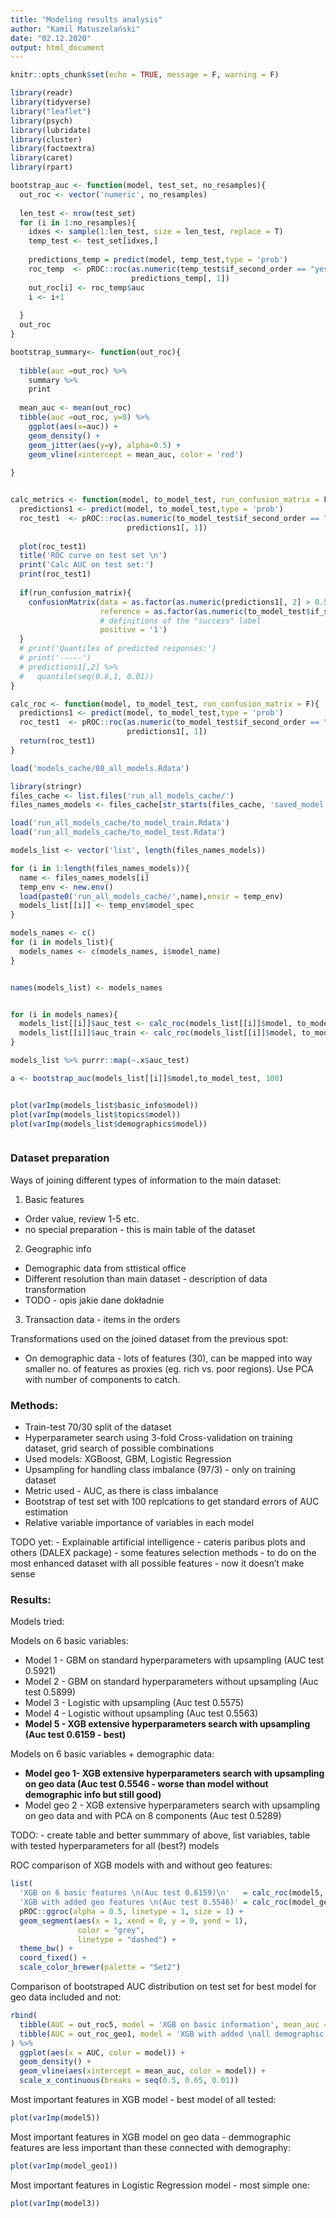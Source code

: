 ---
title: "Modeling results analysis"
author: "Kamil Matuszelański"
date: "02.12.2020"
output: html_document
---

```{r setup, include=FALSE}
knitr::opts_chunk$set(echo = TRUE, message = F, warning = F)
```

```{r include=FALSE}
library(readr)
library(tidyverse)
library("leaflet")
library(psych)
library(lubridate)
library(cluster)
library(factoextra)
library(caret)
library(rpart)

bootstrap_auc <- function(model, test_set, no_resamples){
  out_roc <- vector('numeric', no_resamples)
  
  len_test <- nrow(test_set)
  for (i in 1:no_resamples){
    idxes <- sample(1:len_test, size = len_test, replace = T)
    temp_test <- test_set[idxes,]
    
    predictions_temp = predict(model, temp_test,type = 'prob')
    roc_temp  <- pROC::roc(as.numeric(temp_test$if_second_order == "yes"), 
                           predictions_temp[, 1])
    out_roc[i] <- roc_temp$auc
    i <- i+1
    
  }
  out_roc
}

bootstrap_summary<- function(out_roc){
  
  tibble(auc =out_roc) %>%
    summary %>%
    print
  
  mean_auc <- mean(out_roc)
  tibble(auc =out_roc, y=0) %>%
    ggplot(aes(x=auc)) +
    geom_density() +
    geom_jitter(aes(y=y), alpha=0.5) +
    geom_vline(xintercept = mean_auc, color = 'red')
  
}


calc_metrics <- function(model, to_model_test, run_confusion_matrix = F){
  predictions1 <- predict(model, to_model_test,type = 'prob')
  roc_test1  <- pROC::roc(as.numeric(to_model_test$if_second_order == "yes"), 
                          predictions1[, 1])
  
  plot(roc_test1) 
  title('ROC curve on test set \n')
  print('Calc AUC on test set:')
  print(roc_test1)
  
  if(run_confusion_matrix){
    confusionMatrix(data = as.factor(as.numeric(predictions1[, 2] > 0.5)), # probability of yes was more than
                    reference = as.factor(as.numeric(to_model_test$if_second_order == "yes")),
                    # definitions of the "success" label
                    positive = '1') 
  }
  # print('Quantiles of predicted responses:')
  # print('-----')
  # predictions1[,2] %>%
  #   quantile(seq(0.8,1, 0.01))
}

calc_roc <- function(model, to_model_test, run_confusion_matrix = F){
  predictions1 <- predict(model, to_model_test,type = 'prob')
  roc_test1  <- pROC::roc(as.numeric(to_model_test$if_second_order == "yes"), 
                          predictions1[, 1])
  return(roc_test1)
}

```

```{r}
load('models_cache/08_all_models.Rdata')

```



```{r}
library(stringr)
files_cache <- list.files('run_all_models_cache/')
files_names_models <- files_cache[str_starts(files_cache, 'saved_model')]

load('run_all_models_cache/to_model_train.Rdata')
load('run_all_models_cache/to_model_test.Rdata')

models_list <- vector('list', length(files_names_models))

for (i in 1:length(files_names_models)){
  name <- files_names_models[i]
  temp_env <- new.env()
  load(paste0('run_all_models_cache/',name),envir = temp_env)
  models_list[[i]] <- temp_env$model_spec
}

models_names <- c()
for (i in models_list){
  models_names <- c(models_names, i$model_name)
}


names(models_list) <- models_names


for (i in models_names){
  models_list[[i]]$auc_test <- calc_roc(models_list[[i]]$model, to_model_test)$auc
  models_list[[i]]$auc_train <- calc_roc(models_list[[i]]$model, to_model_train)$auc
}

models_list %>% purrr::map(~.x$auc_test)

a <- bootstrap_auc(models_list[[i]]$model,to_model_test, 100)


plot(varImp(models_list$basic_info$model))
plot(varImp(models_list$topics$model))
plot(varImp(models_list$demographics$model))



```


### Dataset preparation

Ways of joining different types of information to the main dataset:

1.  Basic features

-   Order value, review 1-5 etc.
-   no special preparation - this is main table of the dataset

2.  Geographic info

-   Demographic data from sttistical office
-   Different resolution than main dataset - description of data transformation
-   TODO - opis jakie dane dokładnie

3.  Transaction data - items in the orders

Transformations used on the joined dataset from the previous spot:

-   On demographic data - lots of features (30), can be mapped into way smaller no. of features as proxies (eg. rich vs. poor regions). Use PCA with number of components to catch.

### Methods:

-   Train-test 70/30 split of the dataset
-   Hyperparameter search using 3-fold Cross-validation on training dataset, grid search of possible combinations
-   Used models: XGBoost, GBM, Logistic Regression
-   Upsampling for handling class imbalance (97/3) - only on training dataset
-   Metric used - AUC, as there is class imbalance
-   Bootstrap of test set with 100 replcations to get standard errors of AUC estimation
-   Relative variable importance of variables in each model

TODO yet: - Explainable artificial intelligence - cateris paribus plots and others (DALEX package) - some features selection methods - to do on the most enhanced dataset with all possible features - now it doesn't make sense

### Results:

Models tried:

Models on 6 basic variables:

-   Model 1 - GBM on standard hyperparameters with upsampling (AUC test 0.5921)
-   Model 2 - GBM on standard hyperparameters without upsampling (Auc test 0.5899)
-   Model 3 - Logistic with upsampling (Auc test 0.5575)
-   Model 4 - Logistic without upsampling (Auc test 0.5563)
-   **Model 5 - XGB extensive hyperparameters search with upsampling (Auc test 0.6159 - best)**

Models on 6 basic variables + demographic data:

-   **Model geo 1- XGB extensive hyperparameters search with upsampling on geo data (Auc test 0.5546 - worse than model without demographic info but still good)**
-   Model geo 2 - XGB extensive hyperparameters search with upsampling on geo data and with PCA on 8 components (Auc test 0.5289)

TODO: - create table and better summmary of above, list variables, table with tested hyperparameters for all (best?) models

ROC comparison of XGB models with and without geo features:

```{r}
list(
  'XGB on 6 basic features \n(Auc test 0.6159)\n'   = calc_roc(model5, to_model_test),
  'XGB with added geo features \n(Auc test 0.5546)' = calc_roc(model_geo1, to_model_test_geo)) %>%
  pROC::ggroc(alpha = 0.5, linetype = 1, size = 1) +
  geom_segment(aes(x = 1, xend = 0, y = 0, yend = 1), 
               color = "grey", 
               linetype = "dashed") +
  theme_bw() + 
  coord_fixed() +
  scale_color_brewer(palette = "Set2")
```

Comparison of bootstraped AUC distribution on test set for best model for geo data included and not:

```{r}

rbind(
  tibble(AUC = out_roc5, model = 'XGB on basic information', mean_auc = mean(out_roc5)),
  tibble(AUC = out_roc_geo1, model = 'XGB with added \nall demographic variables', mean_auc = mean(out_roc_geo1))
) %>%
  ggplot(aes(x = AUC, color = model)) +
  geom_density() +
  geom_vline(aes(xintercept = mean_auc, color = model)) +
  scale_x_continuous(breaks = seq(0.5, 0.65, 0.01))


```

Most important features in XGB model - best model of all tested:

```{r}
plot(varImp(model5))
```

Most important features in XGB model on geo data - demmographic features are less important than these connected with demography:

```{r}
plot(varImp(model_geo1))
```

Most important features in Logistic Regression model - most simple one:

```{r}
plot(varImp(model3))
```
